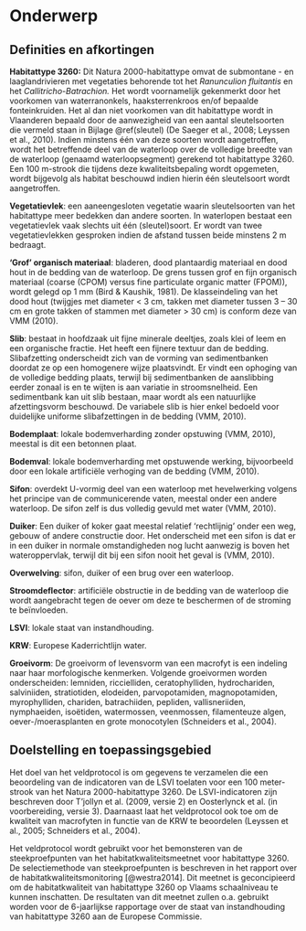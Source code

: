 # Onderwerp

## Definities en afkortingen {#def}

**Habitattype 3260:** Dit Natura 2000-habitattype omvat de submontane - en laaglandrivieren met vegetaties behorende tot het *Ranunculion fluitantis* en het *Callitricho-Batrachion.* Het wordt voornamelijk gekenmerkt door het voorkomen van waterranonkels, haaksterrenkroos en/of bepaalde fonteinkruiden.
Het al dan niet voorkomen van dit habitattype wordt in Vlaanderen bepaald door de aanwezigheid van een aantal sleutelsoorten die vermeld staan in Bijlage \@ref(sleutel) (De Saeger et al., 2008; Leyssen et al., 2010).
Indien minstens één van deze soorten wordt aangetroffen, wordt het betreffende deel van de waterloop over de volledige breedte van de waterloop (genaamd waterloopsegment) gerekend tot habitattype 3260.
Een 100 m-strook die tijdens deze kwaliteitsbepaling wordt opgemeten, wordt bijgevolg als habitat beschouwd indien hierin één sleutelsoort wordt aangetroffen.

**Vegetatievlek**: een aaneengesloten vegetatie waarin sleutelsoorten van het habitattype meer bedekken dan andere soorten.
In waterlopen bestaat een vegetatievlek vaak slechts uit één (sleutel)soort.
Er wordt van twee vegetatievlekken gesproken indien de afstand tussen beide minstens 2 m bedraagt.

**'Grof' organisch materiaal**: bladeren, dood plantaardig materiaal en dood hout in de bedding van de waterloop.
De grens tussen grof en fijn organisch materiaal (coarse (CPOM) versus fine particulate organic matter (FPOM)), wordt gelegd op 1 mm (Bird & Kaushik, 1981).
De klasseindeling van het dood hout (twijgjes met diameter \< 3 cm, takken met diameter tussen 3 -- 30 cm en grote takken of stammen met diameter \> 30 cm) is conform deze van VMM (2010).

**Slib**: bestaat in hoofdzaak uit fijne minerale deeltjes, zoals klei of leem en een organische fractie.
Het heeft een fijnere textuur dan de bedding.
Slibafzetting onderscheidt zich van de vorming van sedimentbanken doordat ze op een homogenere wijze plaatsvindt.
Er vindt een ophoging van de volledige bedding plaats, terwijl bij sedimentbanken de aanslibbing eerder zonaal is en te wijten is aan variatie in stroomsnelheid.
Een sedimentbank kan uit slib bestaan, maar wordt als een natuurlijke afzettingsvorm beschouwd.
De variabele slib is hier enkel bedoeld voor duidelijke uniforme slibafzettingen in de bedding (VMM, 2010).

**Bodemplaat**: lokale bodemverharding zonder opstuwing (VMM, 2010), meestal is dit een betonnen plaat.

**Bodemval**: lokale bodemverharding met opstuwende werking, bijvoorbeeld door een lokale artificiële verhoging van de bedding (VMM, 2010).

**Sifon**: overdekt U-vormig deel van een waterloop met hevelwerking volgens het principe van de communicerende vaten, meestal onder een andere waterloop.
De sifon zelf is dus volledig gevuld met water (VMM, 2010).

**Duiker**: Een duiker of koker gaat meestal relatief 'rechtlijnig' onder een weg, gebouw of andere constructie door.
Het onderscheid met een sifon is dat er in een duiker in normale omstandigheden nog lucht aanwezig is boven het wateroppervlak, terwijl dit bij een sifon nooit het geval is (VMM, 2010).

**Overwelving**: sifon, duiker of een brug over een waterloop.

**Stroomdeflector**: artificiële obstructie in de bedding van de waterloop die wordt aangebracht tegen de oever om deze te beschermen of de stroming te beïnvloeden.

**LSVI**: lokale staat van instandhouding.

**KRW**: Europese Kaderrichtlijn water.

**Groeivorm**: De groeivorm of levensvorm van een macrofyt is een indeling naar haar morfologische kenmerken.
Volgende groeivormen worden onderscheiden: lemniden, riccielliden, ceratophylliden, hydrochariden, salviniiden, stratiotiden, elodeiden, parvopotamiden, magnopotamiden, myrophylliden, chariden, batrachiiden, pepliden, vallisneriiden, nymphaeiden, isoëtiden, watermossen, veenmossen, filamenteuze algen, oever-/moerasplanten en grote monocotylen (Schneiders et al., 2004).

## Doelstelling en toepassingsgebied

Het doel van het veldprotocol is om gegevens te verzamelen die een beoordeling van de indicatoren van de LSVI toelaten voor een 100 meter-strook van het Natura 2000-habitattype 3260.
De LSVI-indicatoren zijn beschreven door T'jollyn et al. (2009, versie 2) en Oosterlynck et al. (in voorbereiding, versie 3).
Daarnaast laat het veldprotocol ook toe om de kwaliteit van macrofyten in functie van de KRW te beoordelen (Leyssen et al., 2005; Schneiders et al., 2004).

Het veldprotocol wordt gebruikt voor het bemonsteren van de steekproefpunten van het habitatkwaliteitsmeetnet voor habitattype 3260.
De selectiemethode van steekproefpunten is beschreven in het rapport over de habitatkwaliteitsmonitoring [@westra2014].
Dit meetnet is geconcipieerd om de habitatkwaliteit van habitattype 3260 op Vlaams schaalniveau te kunnen inschatten.
De resultaten van dit meetnet zullen o.a.
gebruikt worden voor de 6-jaarlijkse rapportage over de staat van instandhouding van habitattype 3260 aan de Europese Commissie.

